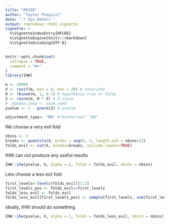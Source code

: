 ```yaml
---
title: "RFCDE"
author: "Taylor Pospisil"
date: "`r Sys.Date()`"
output: rmarkdown::html_vignette
vignette: >
  %\VignetteIndexEntry{RFCDE}
  %\VignetteEngine{knitr::rmarkdown}
  %\VignetteEncoding{UTF-8}
---
```


```r
knitr::opts_chunk$set(
  collapse = TRUE,
  comment = "#>"
)
library(IHW)
```

```r
m <- 20000
X <- runif(m, min = 0, max = 20) # covariate
H <- rbinom(m, 1, 0.1) # hypothesis true or false
Z <- rnorm(m, H * X) # Z-score
# .Random.seed <- save.seed
pvalue <- 1 - pnorm(Z) # pvalue

adjustment_type<- "BH" #"bonferroni" "BH" 
```

We choose a very evil fold
```r
nbins <- 3
breaks <- quantile(X, probs = seq(0, 1, length.out = nbins+1))
folds_evil <- cut(X, breaks=breaks, include.lowest=TRUE)
```
IHW can not produce any useful results
```r
IHW::ihw(pvalue, X, alpha =.1, folds = folds_evil, nbins = nbins) 

```
Lets choose a less evil fold
```r
first_levels<-levels(folds_evil)[1:2]
first_levels_pos <- folds_evil==first_levels
folds_less_evil <- folds_evil
folds_less_evil[first_levels_pos] <- sample(first_levels, sum(first_levels_pos), replace = TRUE)
```

Ideally, IHW should do something
```r
IHW::ihw(pvalue, X, alpha =.1, folds = folds_less_evil, nbins = nbins) 

```

